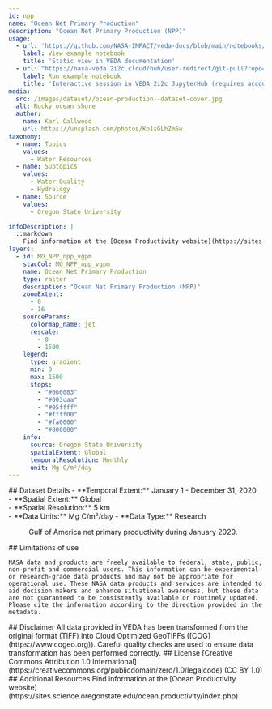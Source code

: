 ```yaml
---
id: npp
name: "Ocean Net Primary Production"
description: "Ocean Net Primary Production (NPP)"
usage:
  - url: 'https://github.com/NASA-IMPACT/veda-docs/blob/main/notebooks/datasets/ocean-npp-timeseries-analysis.ipynb'
    label: View example notebook
    title: 'Static view in VEDA documentation'
  - url: "https://nasa-veda.2i2c.cloud/hub/user-redirect/git-pull?repo=https://github.com/NASA-IMPACT/veda-docs&branch=main&urlpath=lab/tree/veda-docs/notebooks/datasets/ocean-npp-timeseries-analysis.ipynb"
    label: Run example notebook
    title: 'Interactive session in VEDA 2i2c JupyterHub (requires account)'
media:
  src: /images/dataset//ocean-production--dataset-cover.jpg
  alt: Rocky ocean shore
  author:
    name: Karl Callwood
    url: https://unsplash.com/photos/Ko1sGLhZm5w
taxonomy:
  - name: Topics
    values:
      - Water Resources
  - name: Subtopics
    values:
      - Water Quality
      - Hydrology
  - name: Source
    values:
      - Oregon State University

infoDescription: |
  ::markdown
    Find information at the [Ocean Productivity website](https://sites.science.oregonstate.edu/ocean.productivity/index.php)
layers:
  - id: MO_NPP_npp_vgpm
    stacCol: MO_NPP_npp_vgpm
    name: Ocean Net Primary Production
    type: raster
    description: "Ocean Net Primary Production (NPP)"
    zoomExtent:
      - 0
      - 16
    sourceParams:
      colormap_name: jet
      rescale:
        - 0
        - 1500
    legend:
      type: gradient
      min: 0
      max: 1500
      stops:
        - "#000083"
        - "#003caa"
        - "#05ffff"
        - "#ffff00"
        - "#fa0000"
        - "#800000"
    info:
      source: Oregon State University
      spatialExtent: Global
      temporalResolution: Monthly 
      unit: Mg C/m²/day  
---
```


<Block>
  <Prose>   
    ## Dataset Details
    - **Temporal Extent:** January 1 - December 31, 2020<br />
    - **Spatial Extent:** Global<br />
    - **Spatial Resolution:** 5 km<br />
    - **Data Units:**  Mg C/m²/day
    - **Data Type:** Research<br />
  </Prose>
  <Figure>
    <Map
      datasetId='npp'
      layerId='MO_NPP_npp_vgpm'
      dateTime='2020-01-01'
      zoom={4}
      center={[-87.4079, 24.9318]}
    />
    <Caption
      attrAuthor='NASA'
      attrUrl='https://nasa.gov/'
    >
    Gulf of America net primary productivity during January 2020.
    </Caption>
  </Figure>
</Block>


<Block>
  <Prose>
    ## Limitations of use

    NASA data and products are freely available to federal, state, public, non-profit and commercial users. This information can be experimental- or research-grade data products and may not be appropriate for operational use. These NASA data products and services are intended to aid decision makers and enhance situational awareness, but these data are not guaranteed to be consistently available or routinely updated. Please cite the information according to the direction provided in the metadata.
  </Prose>
</Block>


<Block>
  <Prose>
  ## Disclaimer
  All data provided in VEDA has been transformed from the original format (TIFF) into Cloud Optimized GeoTIFFs ([COG](https://www.cogeo.org)). Careful quality checks are used to ensure data transformation has been performed correctly.
  </Prose>
</Block>

<Block>
  <Prose>
  ## License
  [Creative Commons Attribution 1.0 International](https://creativecommons.org/publicdomain/zero/1.0/legalcode) (CC BY 1.0)
  </Prose>
</Block>


<Block>
  <Prose>
    ## Additional Resources
    Find information at the [Ocean Productivity website](https://sites.science.oregonstate.edu/ocean.productivity/index.php)
  </Prose>
</Block>
